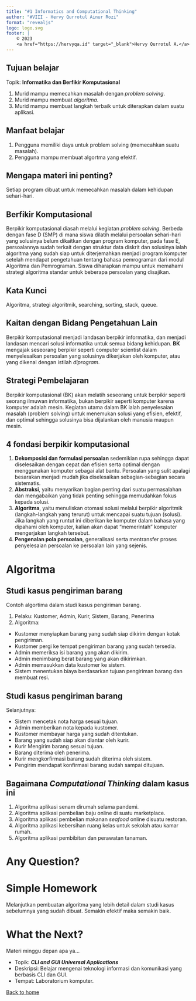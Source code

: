 ```yaml
---
title: "#1 Informatics and Computational Thinking"
author: "#VIII - Hervy Qurrotul Ainur Rozi"
format: "revealjs"
logo: logo.svg
footer: |
    © 2023
    <a href="https://hervyqa.id" target="_blank">Hervy Qurrotul A.</a>
---
```


## Tujuan belajar {.smaller}

Topik: **Informatika dan Berfikir Komputasional**

1. Murid mampu memecahkan masalah dengan _problem solving_.
1. Murid mampu membuat _algoritma_.
1. Murid mampu membuat langkah terbaik untuk diterapkan dalam suatu aplikasi.

## Manfaat belajar {.smaller}

1. Pengguna memiliki daya untuk problem solving (memecahkan suatu masalah).
1. Pengguna mampu membuat algortma yang efektif.

## Mengapa materi ini penting? {.smaller}

Setiap program dibuat untuk memecahkan masalah dalam kehidupan sehari-hari.

## Berfikir Komputasional {.smaller}

Berpikir komputasional diasah melalui kegiatan _problem solving_. Berbeda
dengan fase D (SMP) di mana siswa dilatih melalui persoalan sehari-hari
yang solusinya belum dikaitkan dengan program komputer, pada fase E,
persoalannya sudah terkait dengan struktur data diskrit dan solusinya ialah
algoritma yang sudah siap untuk diterjemahkan menjadi program komputer
setelah mendapat pengetahuan tentang bahasa pemrograman dari modul
Algoritma dan Pemrograman. Siswa diharapkan mampu untuk memahami
strategi algoritma standar untuk beberapa persoalan yang disajikan.

## Kata Kunci

Algoritma, strategi algoritmik, searching, sorting, stack, queue.

## Kaitan dengan Bidang Pengetahuan Lain {.smaller}

Berpikir komputasional menjadi landasan berpikir informatika, dan menjadi
landasan mencari solusi informatika untuk semua bidang kehidupan. **BK**
mengajak seseorang berpikir seperti computer scientist dalam menyelesaikan
persoalan yang solusinya dikerjakan oleh komputer, atau yang dikenal dengan
istilah _diprogram_.

## Strategi Pembelajaran {.smaller}

Berpikir komputasional (BK) akan melatih seseorang untuk berpikir seperti
seorang ilmuwan informatika, bukan berpikir seperti komputer karena
komputer adalah mesin. Kegiatan utama dalam BK ialah penyelesaian masalah
(problem solving) untuk menemukan solusi yang efisien, efektif, dan optimal
sehingga solusinya bisa dijalankan oleh manusia maupun mesin.

## 4 fondasi berpikir komputasional {.smaller}

1. **Dekomposisi dan formulasi persoalan** sedemikian rupa sehingga dapat
diselesaikan dengan cepat dan efisien serta optimal dengan menggunakan
komputer sebagai alat bantu. Persoalan yang sulit apalagi besarakan
menjadi mudah jika diselesaikan sebagian-sebagian secara sistematis.
1. **Abstraksi**, yaitu menyarikan bagian penting dari suatu permasalahan dan
mengabaikan yang tidak penting sehingga memudahkan fokus kepada solusi.
1. **Algoritma**, yaitu menuliskan otomasi solusi melalui berpikir algoritmik
(langkah-langkah yang terurut) untuk mencapai suatu tujuan (solusi).
Jika langkah yang runtut ini diberikan ke komputer dalam bahasa yang
dipahami oleh komputer, kalian akan dapat “memerintah” komputer
mengerjakan langkah tersebut.
1. **Pengenalan pola persoalan**, generalisasi serta mentransfer proses
penyelesaian persoalan ke persoalan lain yang sejenis.

# Algoritma

## Studi kasus pengiriman barang {.smaller .scrollable}

Contoh algortima dalam studi kasus pengiriman barang.

1. Pelaku: Kustomer, Admin, Kurir, Sistem, Barang, Penerima
1. Algoritma:
  * Kustomer menyiapkan barang yang sudah siap dikirim dengan kotak pengiriman.
  * Kustomer pergi ke tempat pengiriman barang yang sudah tersedia.
  * Admin memeriksa isi barang yang akan dikirim.
  * Admin menimbang berat barang yang akan dikirimkan.
  * Admin memasukkan data kustomer ke sistem.
  * Sistem menentukan biaya berdasarkan tujuan pengiriman barang dan membuat resi.
  
## Studi kasus pengiriman barang {.smaller .scrollable}

Selanjutnya:
 
  * Sistem mencetak nota harga sesuai tujuan.
  * Admin memberikan nota kepada kustomer.
  * Kustomer membayar harga yang sudah ditentukan.
  * Barang yang sudah siap akan diantar oleh kurir.
  * Kurir Mengirim barang sesuai tujuan.
  * Barang diterima oleh penerima.
  * Kurir mengkorfirmasi barang sudah diterima oleh sistem.
  * Pengirim mendapat konfirmasi barang sudah sampai ditujuan.

## Bagaimana _Computational Thinking_ dalam kasus ini {.smaller}

1. Algoritma aplikasi senam dirumah selama pandemi.
1. Algoritma aplikasi pembelian baju online di suatu marketplace.
1. Algoritma aplikasi pembelian makanan _seafood_ online disuatu restoran.
1. Algoritma aplikasi kebersihan ruang kelas untuk sekolah atau kamar rumah.
1. Algoritma aplikasi pembibitan dan perawatan tanaman.

# Any Question? {background-color="rgb(10, 132, 81)"}

# Simple Homework

Melanjutkan pembuatan algoritma yang lebih detail dalam studi kasus sebelumnya yang sudah dibuat.
Semakin efektif maka semakin baik.

# What the Next?

Materi minggu depan apa ya...

* Topik: _**CLI and GUI Universal Applications**_
* Deskripsi: Belajar mengenai teknologi informasi dan komunikasi yang berbasis CLI dan GUI.
* Tempat: Laboratorium komputer.

[Back to home](/)